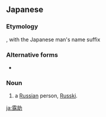 ==Japanese==
{{ja-kanjitab|ろ|すけ|yomi=ok}}
{{wikipedia|lang=ja}}

===Etymology===
{{etyl|ru|ja}} {{m|ru|ру́сский||Russian}}, with the Japanese man's name suffix {{ja-r|助|すけ}}

===Alternative forms===
* {{l|ja|ロスケ}}

===Noun===
{{ja-noun|ろすけ}}

# {{lb|ja|ethnic slur|sort=ろすけ}} a [[Russian]] person, [[Russki]].

[[ja:露助]]